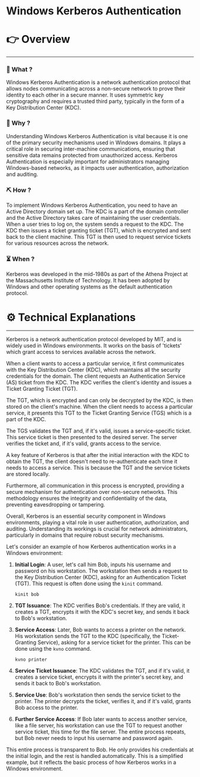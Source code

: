 # Windows Kerberos Authentication


# 👉 Overview

---

### 👀 What ?

Windows Kerberos Authentication is a network authentication protocol that allows nodes communicating across a non-secure network to prove their identity to each other in a secure manner. It uses symmetric key cryptography and requires a trusted third party, typically in the form of a Key Distribution Center (KDC).


### 🧐 Why ?

Understanding Windows Kerberos Authentication is vital because it is one of the primary security mechanisms used in Windows domains. It plays a critical role in securing inter-machine communications, ensuring that sensitive data remains protected from unauthorized access. Kerberos Authentication is especially important for administrators managing Windows-based networks, as it impacts user authentication, authorization and auditing.


### ⛏️ How ?

To implement Windows Kerberos Authentication, you need to have an Active Directory domain set up. The KDC is a part of the domain controller and the Active Directory takes care of maintaining the user credentials. When a user tries to log on, the system sends a request to the KDC. The KDC then issues a ticket granting ticket (TGT), which is encrypted and sent back to the client machine. This TGT is then used to request service tickets for various resources across the network.


### ⏳ When ?

Kerberos was developed in the mid-1980s as part of the Athena Project at the Massachusetts Institute of Technology. It has been adopted by Windows and other operating systems as the default authentication protocol.


# ⚙️ Technical Explanations

---

Kerberos is a network authentication protocol developed by MIT, and is widely used in Windows environments. It works on the basis of 'tickets' which grant access to services available across the network.

When a client wants to access a particular service, it first communicates with the Key Distribution Center (KDC), which maintains all the security credentials for the domain. The client requests an Authentication Service (AS) ticket from the KDC. The KDC verifies the client's identity and issues a Ticket Granting Ticket (TGT).

The TGT, which is encrypted and can only be decrypted by the KDC, is then stored on the client's machine. When the client needs to access a particular service, it presents this TGT to the Ticket Granting Service (TGS) which is a part of the KDC.

The TGS validates the TGT and, if it's valid, issues a service-specific ticket. This service ticket is then presented to the desired server. The server verifies the ticket and, if it's valid, grants access to the service.

A key feature of Kerberos is that after the initial interaction with the KDC to obtain the TGT, the client doesn't need to re-authenticate each time it needs to access a service. This is because the TGT and the service tickets are stored locally.

Furthermore, all communication in this process is encrypted, providing a secure mechanism for authentication over non-secure networks. This methodology ensures the integrity and confidentiality of the data, preventing eavesdropping or tampering.

Overall, Kerberos is an essential security component in Windows environments, playing a vital role in user authentication, authorization, and auditing. Understanding its workings is crucial for network administrators, particularly in domains that require robust security mechanisms.

Let's consider an example of how Kerberos authentication works in a Windows environment:

1. **Initial Login**: A user, let's call him Bob, inputs his username and password on his workstation. The workstation then sends a request to the Key Distribution Center (KDC), asking for an Authentication Ticket (TGT). This request is often done using the `kinit` command.
    
    ```
    kinit bob
    
    ```
    
2. **TGT Issuance**: The KDC verifies Bob's credentials. If they are valid, it creates a TGT, encrypts it with the KDC's secret key, and sends it back to Bob's workstation.
3. **Service Access**: Later, Bob wants to access a printer on the network. His workstation sends the TGT to the KDC (specifically, the Ticket-Granting Service), asking for a service ticket for the printer. This can be done using the `kvno` command.
    
    ```
    kvno printer
    
    ```
    
4. **Service Ticket Issuance**: The KDC validates the TGT, and if it's valid, it creates a service ticket, encrypts it with the printer's secret key, and sends it back to Bob's workstation.
5. **Service Use**: Bob's workstation then sends the service ticket to the printer. The printer decrypts the ticket, verifies it, and if it's valid, grants Bob access to the printer.
6. **Further Service Access**: If Bob later wants to access another service, like a file server, his workstation can use the TGT to request another service ticket, this time for the file server. The entire process repeats, but Bob never needs to input his username and password again.

This entire process is transparent to Bob. He only provides his credentials at the initial login, and the rest is handled automatically. This is a simplified example, but it reflects the basic process of how Kerberos works in a Windows environment.
